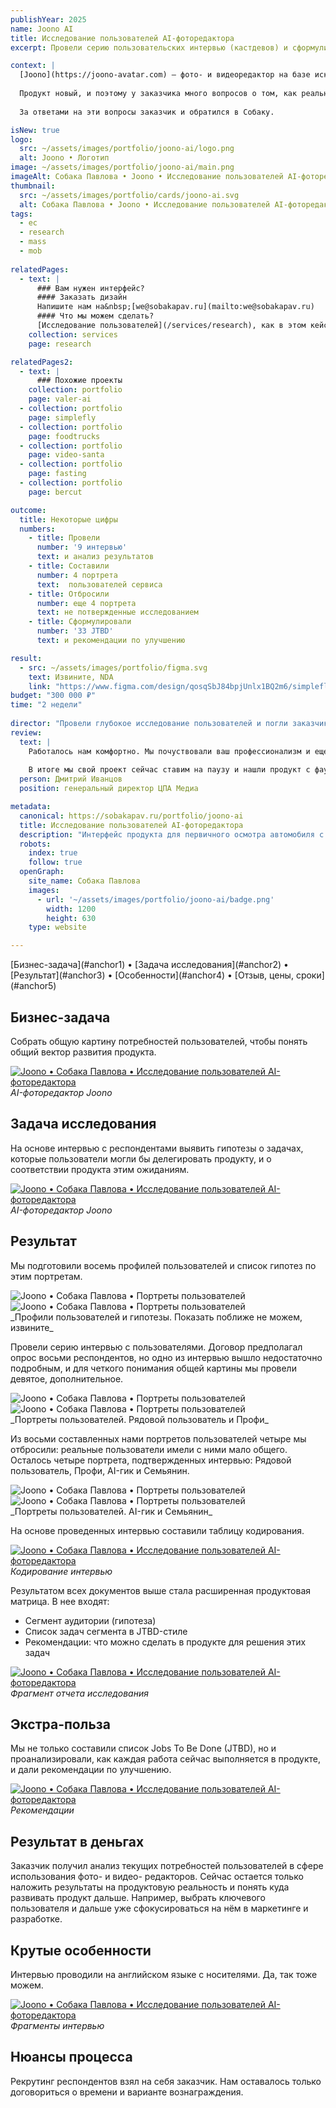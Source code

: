```yaml
---
publishYear: 2025
name: Joono AI
title: Исследование пользователей AI-фоторедактора 
excerpt: Провели серию пользовательских интервью (кастдевов) и сформулировали гипотезы, которые помогут улучшить мобильное приложение Joono.

context: |
  [Joono](https://joono-avatar.com) — фото- и видеоредактор на базе искусственного интеллекта, который позволяет превращать и изменять фотографии согласно последним модным трендам соцсетей.  
  
  Продукт новый, и поэтому у заказчика много вопросов о том, как реально ведут себя люди. Неясно в том числе, какие есть типы пользователей, какую работу они хотят делегировать продукту, каковы их ожидания и где они встречаются, а где нет, с реальностью приложения.
  
  За ответами на эти вопросы заказчик и обратился в Собаку. 

isNew: true
logo:
  src: ~/assets/images/portfolio/joono-ai/logo.png
  alt: Joono • Логотип
image: ~/assets/images/portfolio/joono-ai/main.png
imageAlt: Собака Павлова • Joono • Исследование пользователей AI-фоторедактора
thumbnail:
  src: ~/assets/images/portfolio/cards/joono-ai.svg
  alt: Собака Павлова • Joono • Исследование пользователей AI-фоторедактора 
tags:
  - ec
  - research
  - mass
  - mob
  
relatedPages:
  - text: |
      ### Вам нужен интерфейс?
      #### Заказать дизайн
      Напишите нам на&nbsp;[we@sobakapav.ru](mailto:we@sobakapav.ru) 
      #### Что мы можем сделать?
      [Исследование пользователей](/services/research), как в этом кейсе, и [многое другое](/services). 
    collection: services
    page: research

relatedPages2:
  - text: |
      ### Похожие проекты
    collection: portfolio
    page: valer-ai
  - collection: portfolio
    page: simplefly
  - collection: portfolio
    page: foodtrucks
  - collection: portfolio
    page: video-santa
  - collection: portfolio
    page: fasting
  - collection: portfolio
    page: bercut

outcome:
  title: Некоторые цифры
  numbers:
    - title: Провели
      number: '9 интервью'
      text: и анализ результатов 
    - title: Составили
      number: 4 портрета
      text:  пользователей сервиса
    - title: Отбросили
      number: еще 4 портрета
      text: не потвержденные исследованием
    - title: Сформулировали
      number: '33 JTBD'
      text: и рекомендации по улучшению

result:
  - src: ~/assets/images/portfolio/figma.svg
    text: Извините, NDA
    link: "https://www.figma.com/design/qosqSbJ84bpjUnlx1BQ2m6/simplefly?node-id=5-15406&t=VW71xi0QkSmWx0f1-0"
budget: "300 000 ₽"
time: "2 недели"
  
director: "Провели глубокое исследование пользователей и погли заказчику принять важные продуктовые решения."
review:
  text: |
    Работалось нам комфортно. Мы почуствовали ваш профессионализм и еще раз убедились в недостатке собственной продуктовой экспертизы. Мы поняли что нам надо усилить продуктовый вижн.
    
    В итоге мы свой проект сейчас ставим на паузу и нашли продукт с фаундером у которого есть продуктовый вижн - сейчас инвестируем средства в данный проект.
  person: Дмитрий Иванцов
  position: генеральный директор ЦПА Медиа

metadata:
  canonical: https://sobakapav.ru/portfolio/joono-ai
  title: Исследование пользователей AI-фоторедактора
  description: "Интерфейс продукта для первичного осмотра автомобиля с помощью искусственного интеллекта."
  robots:
    index: true
    follow: true
  openGraph:
    site_name: Собака Павлова
    images:
      - url: '~/assets/images/portfolio/joono-ai/badge.png'
        width: 1200
        height: 630
    type: website

---
```


<TOC>
[Бизнес-задача](#anchor1) • [Задача исследования](#anchor2) • [Результат](#anchor3) • [Особенности](#anchor4) • [Отзыв, цены, сроки](#anchor5)
</TOC>

## <a name="anchor1" />Бизнес-задача

Собрать общую картину потребностей пользователей, чтобы понять общий вектор развития продукта.

<a href="/images/portfolio/joono-ai/1.png" target="_blank">![Joono • Собака Павлова • Исследование пользователей AI-фоторедактора](~/assets/images/portfolio/joono-ai/1.png)</a>
_AI-фоторедактор Joono_

## <a name="anchor2" />Задача исследования

На основе интервью с респондентами выявить гипотезы о задачах, которые пользователи могли бы делегировать продукту, и о соответствии продукта этим ожиданиям.

<a href="/images/portfolio/joono-ai/2.png" target="_blank">![Joono • Собака Павлова • Исследование пользователей AI-фоторедактора](~/assets/images/portfolio/joono-ai/2.png)</a>
_AI-фоторедактор Joono_

## <a name="anchor3" />Результат

Мы подготовили восемь профилей пользователей и список гипотез по этим портретам.

<div class="flex gap-2 flex-wrap"> <Image src="~/assets/images/portfolio/joono-ai/7.png" alt="Joono • Собака Павлова • Портреты пользователей" class="min-w-72 grow shrink basis-0"/> <Image src="~/assets/images/portfolio/joono-ai/8.png" alt="Joono • Собака Павлова • Портреты пользователей" class="min-w-72 grow shrink basis-0" /></div>
_Профили пользователей и гипотезы. Показать поближе не можем, извините_

Провели серию интервью с пользователями. Договор предполагал опрос восьми респондентов, но одно из интервью вышло недостаточно подробным, и для четкого понимания общей картины мы провели девятое, дополнительное. 

<div class="flex gap-2 flex-wrap"> <Image src="~/assets/images/portfolio/joono-ai/4.png" alt="Joono • Собака Павлова • Портреты пользователей" class="min-w-72 grow shrink basis-0"/> <Image src="~/assets/images/portfolio/joono-ai/3.png" alt="Joono • Собака Павлова • Портреты пользователей" class="min-w-72 grow shrink basis-0" /></div>
_Портреты пользователей. Рядовой пользователь и Профи_

Из восьми составленных нами портретов пользователей четыре мы отбросили: реальные пользователи имели с ними мало общего. Осталось четыре портрета, подтвержденных интервью: Рядовой пользователь, Профи, AI-гик и Семьянин. 

<div class="flex gap-2 flex-wrap"><Image src="~/assets/images/portfolio/joono-ai/5.png" alt="Joono • Собака Павлова • Портреты пользователей" class="min-w-72 grow shrink basis-0" /> <Image src="~/assets/images/portfolio/joono-ai/6.png" alt="Joono • Собака Павлова • Портреты пользователей" class="min-w-72 grow shrink basis-0" /> </div>
_Портреты пользователей. AI-гик и Семьянин_

На основе проведенных интервью составили таблицу кодирования. 

<a href="/images/portfolio/joono-ai/9.png" target="_blank">![Joono • Собака Павлова • Исследование пользователей AI-фоторедактора](~/assets/images/portfolio/joono-ai/9.png)</a>
_Кодирование интервью_

Результатом всех документов выше стала расширенная продуктовая матрица. В нее входят:
- Сегмент аудитории (гипотеза)
- Список задач сегмента в JTBD-стиле
- Рекомендации: что можно сделать в продукте для решения этих задач

<a href="/images/portfolio/joono-ai/10.png" target="_blank">![Joono • Собака Павлова • Исследование пользователей AI-фоторедактора](~/assets/images/portfolio/joono-ai/10.png)</a>
_Фрагмент отчета исследования_

## <a name="anchor4" />Экстра-польза

Мы не только составили список Jobs To Be Done (JTBD), но и проанализировали, как каждая работа сейчас выполняется в продукте, и дали рекомендации по улучшению. 

<a href="/images/portfolio/joono-ai/11.png" target="_blank">![Joono • Собака Павлова • Исследование пользователей AI-фоторедактора](~/assets/images/portfolio/joono-ai/11.png)</a>
_Рекомендации_

## <a name="anchor5" />Результат в деньгах
Заказчик получил анализ текущих потребностей пользователей в сфере использования фото- и видео- редакторов. Сейчас остается только наложить результаты на продуктовую реальность и понять куда развивать продукт дальше. Например, выбрать ключевого пользователя и дальше уже сфокусироваться на нём в маркетинге и разработке. 

## <a name="anchor6" />Крутые особенности

Интервью проводили на английском языке с носителями. Да, так тоже можем.

<a href="/images/portfolio/joono-ai/12.png" target="_blank">![Joono • Собака Павлова • Исследование пользователей AI-фоторедактора](~/assets/images/portfolio/joono-ai/12.png)</a>
_Фрагменты интервью_

## <a name="anchor7" />Нюансы процесса

Рекрутинг респондентов взял на себя заказчик. Нам оставалось только договориться о времени и варианте вознаграждения. 

## <a name="anchor8" />


